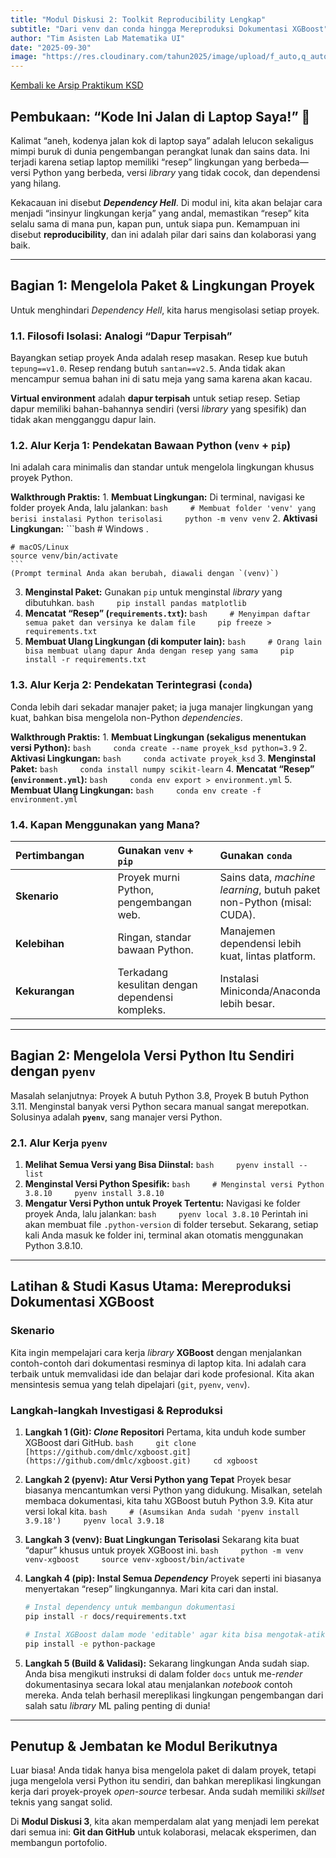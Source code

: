 ```yaml
---
title: "Modul Diskusi 2: Toolkit Reproducibility Lengkap"
subtitle: "Dari venv dan conda hingga Mereproduksi Dokumentasi XGBoost"
author: "Tim Asisten Lab Matematika UI"
date: "2025-09-30"
image: "https://res.cloudinary.com/tahun2025/image/upload/f_auto,q_auto,w_800/v1/2024/psd/software_environment_containers.png"
---
```


<a href="../ksd2025.qmd" class="btn btn-outline-primary mb-4">
<i class="fa-solid fa-arrow-left"></i> Kembali ke Arsip Praktikum KSD
</a>

## Pembukaan: "Kode Ini Jalan di Laptop Saya!" 🤔

Kalimat "aneh, kodenya jalan kok di laptop saya" adalah lelucon sekaligus mimpi buruk di dunia pengembangan perangkat lunak dan sains data. Ini terjadi karena setiap laptop memiliki "resep" lingkungan yang berbeda—versi Python yang berbeda, versi *library* yang tidak cocok, dan dependensi yang hilang.

Kekacauan ini disebut ***Dependency Hell***. Di modul ini, kita akan belajar cara menjadi "insinyur lingkungan kerja" yang andal, memastikan "resep" kita selalu sama di mana pun, kapan pun, untuk siapa pun. Kemampuan ini disebut **reproducibility**, dan ini adalah pilar dari sains dan kolaborasi yang baik.

---

## Bagian 1: Mengelola Paket & Lingkungan Proyek

Untuk menghindari *Dependency Hell*, kita harus mengisolasi setiap proyek.

### 1.1. Filosofi Isolasi: Analogi "Dapur Terpisah"

Bayangkan setiap proyek Anda adalah resep masakan. Resep kue butuh `tepung==v1.0`. Resep rendang butuh `santan==v2.5`. Anda tidak akan mencampur semua bahan ini di satu meja yang sama karena akan kacau.

**Virtual environment** adalah **dapur terpisah** untuk setiap resep. Setiap dapur memiliki bahan-bahannya sendiri (versi *library* yang spesifik) dan tidak akan mengganggu dapur lain.

### 1.2. Alur Kerja 1: Pendekatan Bawaan Python (`venv` + `pip`)

Ini adalah cara minimalis dan standar untuk mengelola lingkungan khusus proyek Python.

**Walkthrough Praktis:**
1.  **Membuat Lingkungan:** Di terminal, navigasi ke folder proyek Anda, lalu jalankan:
    ```bash
    # Membuat folder 'venv' yang berisi instalasi Python terisolasi
    python -m venv venv 
    ```
2.  **Aktivasi Lingkungan:**
    ```bash
    # Windows
    .\venv\Scripts\activate

    # macOS/Linux
    source venv/bin/activate
    ```
    (Prompt terminal Anda akan berubah, diawali dengan `(venv)`)

3.  **Menginstal Paket:** Gunakan `pip` untuk menginstal *library* yang dibutuhkan.
    ```bash
    pip install pandas matplotlib
    ```
4.  **Mencatat "Resep" (`requirements.txt`):**
    ```bash
    # Menyimpan daftar semua paket dan versinya ke dalam file
    pip freeze > requirements.txt
    ```
5.  **Membuat Ulang Lingkungan (di komputer lain):**
    ```bash
    # Orang lain bisa membuat ulang dapur Anda dengan resep yang sama
    pip install -r requirements.txt
    ```

### 1.3. Alur Kerja 2: Pendekatan Terintegrasi (`conda`)

Conda lebih dari sekadar manajer paket; ia juga manajer lingkungan yang kuat, bahkan bisa mengelola non-Python *dependencies*.

**Walkthrough Praktis:**
1.  **Membuat Lingkungan (sekaligus menentukan versi Python):**
    ```bash
    conda create --name proyek_ksd python=3.9
    ```
2.  **Aktivasi Lingkungan:**
    ```bash
    conda activate proyek_ksd
    ```
3.  **Menginstal Paket:**
    ```bash
    conda install numpy scikit-learn
    ```
4.  **Mencatat "Resep" (`environment.yml`):**
    ```bash
    conda env export > environment.yml
    ```
5.  **Membuat Ulang Lingkungan:**
    ```bash
    conda env create -f environment.yml
    ```

### 1.4. Kapan Menggunakan yang Mana?

| Pertimbangan | Gunakan `venv` + `pip` | Gunakan `conda` |
| :--- | :--- | :--- |
| **Skenario** | Proyek murni Python, pengembangan web. | Sains data, *machine learning*, butuh paket non-Python (misal: CUDA). |
| **Kelebihan** | Ringan, standar bawaan Python. | Manajemen dependensi lebih kuat, lintas platform. |
| **Kekurangan**| Terkadang kesulitan dengan dependensi kompleks. | Instalasi Miniconda/Anaconda lebih besar. |

---

## Bagian 2: Mengelola Versi Python Itu Sendiri dengan `pyenv`

Masalah selanjutnya: Proyek A butuh Python 3.8, Proyek B butuh Python 3.11. Menginstal banyak versi Python secara manual sangat merepotkan. Solusinya adalah **`pyenv`**, sang manajer versi Python.

### 2.1. Alur Kerja `pyenv`

1.  **Melihat Semua Versi yang Bisa Diinstal:**
    ```bash
    pyenv install --list
    ```
2.  **Menginstal Versi Python Spesifik:**
    ```bash
    # Menginstal versi Python 3.8.10
    pyenv install 3.8.10
    ```
3.  **Mengatur Versi Python untuk Proyek Tertentu:**
    Navigasi ke folder proyek Anda, lalu jalankan:
    ```bash
    pyenv local 3.8.10
    ```
    Perintah ini akan membuat file `.python-version` di folder tersebut. Sekarang, setiap kali Anda masuk ke folder ini, terminal akan otomatis menggunakan Python 3.8.10.

---

## Latihan & Studi Kasus Utama: Mereproduksi Dokumentasi XGBoost

:::{.callout-note icon="true"}
### Skenario
Kita ingin mempelajari cara kerja *library* **XGBoost** dengan menjalankan contoh-contoh dari dokumentasi resminya di laptop kita. Ini adalah cara terbaik untuk memvalidasi ide dan belajar dari kode profesional. Kita akan mensintesis semua yang telah dipelajari (`git`, `pyenv`, `venv`).
:::

### Langkah-langkah Investigasi & Reproduksi

1.  **Langkah 1 (Git): *Clone* Repositori**
    Pertama, kita unduh kode sumber XGBoost dari GitHub.
    ```bash
    git clone [https://github.com/dmlc/xgboost.git](https://github.com/dmlc/xgboost.git)
    cd xgboost
    ```

2.  **Langkah 2 (pyenv): Atur Versi Python yang Tepat**
    Proyek besar biasanya mencantumkan versi Python yang didukung. Misalkan, setelah membaca dokumentasi, kita tahu XGBoost butuh Python 3.9. Kita atur versi lokal kita.
    ```bash
    # (Asumsikan Anda sudah 'pyenv install 3.9.18')
    pyenv local 3.9.18
    ```

3.  **Langkah 3 (venv): Buat Lingkungan Terisolasi**
    Sekarang kita buat "dapur" khusus untuk proyek XGBoost ini.
    ```bash
    python -m venv venv-xgboost
    source venv-xgboost/bin/activate
    ```

4.  **Langkah 4 (pip): Instal Semua *Dependency***
    Proyek seperti ini biasanya menyertakan "resep" lingkungannya. Mari kita cari dan instal.
    ```bash
    # Instal dependency untuk membangun dokumentasi
    pip install -r docs/requirements.txt

    # Instal XGBoost dalam mode 'editable' agar kita bisa mengotak-atik kodenya
    pip install -e python-package
    ```

5.  **Langkah 5 (Build & Validasi):**
    Sekarang lingkungan Anda sudah siap. Anda bisa mengikuti instruksi di dalam folder `docs` untuk me-*render* dokumentasinya secara lokal atau menjalankan *notebook* contoh mereka. Anda telah berhasil mereplikasi lingkungan pengembangan dari salah satu *library* ML paling penting di dunia!

---

## Penutup & Jembatan ke Modul Berikutnya

Luar biasa! Anda tidak hanya bisa mengelola paket di dalam proyek, tetapi juga mengelola versi Python itu sendiri, dan bahkan mereplikasi lingkungan kerja dari proyek-proyek *open-source* terbesar. Anda sudah memiliki *skillset* teknis yang sangat solid.

Di **Modul Diskusi 3**, kita akan memperdalam alat yang menjadi lem perekat dari semua ini: **Git dan GitHub** untuk kolaborasi, melacak eksperimen, dan membangun portofolio.